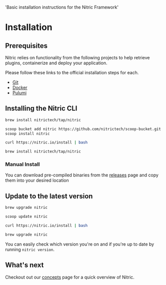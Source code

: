   'Basic installation instructions for the Nitric Framework'

# Installation

## Prerequisites

Nitric relies on functionality from the following projects to help retrieve plugins, containerize and deploy your application.

Please follow these links to the official installation steps for each.

- [Git](https://git-scm.com/)
- [Docker](https://docs.docker.com/get-docker/)
- [Pulumi](https://www.pulumi.com/reference/cli/)

## Installing the Nitric CLI

<CodeGroup>

```bash {{ title: 'macOS', label: 'nitric is available via <a href="https://brew.sh/">homebrew</a>' }}
brew install nitrictech/tap/nitric
```

```bash {{ title: 'Windows', label: 'nitric is available via <a href="https://scoop.sh/">scoop</a>' }}
scoop bucket add nitric https://github.com/nitrictech/scoop-bucket.git
scoop install nitric
```

```bash {{ title: 'Linux', label: 'nitric can be downloaded as a scripted install via curl.' }}
curl https://nitric.io/install | bash
```

```bash {{ title: 'Brew', label: 'nitric is available via <a href="https://brew.sh/">homebrew</a>' }}
brew install nitrictech/tap/nitric
```

</CodeGroup>

### Manual Install

You can download pre-compiled binaries from the [releases](https://github.com/nitrictech/cli/releases) page and copy them into your desired location

## Update to the latest version

<CodeGroup>

```bash {{ title: 'macOS' }}
brew upgrade nitric
```

```bash {{ title: 'Windows' }}
scoop update nitric
```

```bash {{ title: 'Linux' }}
curl https://nitric.io/install | bash
```

```bash {{ title: 'Brew' }}
brew upgrade nitric
```

</CodeGroup>

You can easily check which version you're on and if you're up to date by running `nitric version`.

## What's next

Checkout out our [concepts](./concepts) page for a quick overview of Nitric.
